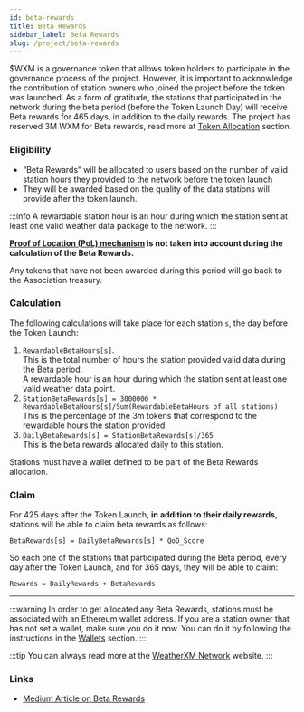 ```yaml
---
id: beta-rewards
title: Beta Rewards
sidebar_label: Beta Rewards
slug: /project/beta-rewards
---
```




$WXM is a governance token that allows token holders to participate in the governance process of the project. However, it is important to acknowledge the contribution of station owners who joined the project before the token was launched. 
As a form of gratitude, the stations that participated in the network during the beta period (before the Token Launch Day) will receive Beta rewards for 465 days, in addition to the daily rewards. The project has reserved 3M WXM for Beta rewards, read more at [Token Allocation](/tokenomics#wxm-token-distribution) section.


### Eligibility

- “Beta Rewards” will be allocated to users based on the number of valid station hours they provided to the network before the token launch 
- They will be awarded based on the quality of the data stations will provide after the token launch.

:::info
A rewardable station hour is an hour during which the station sent at least one valid weather data package to the network.
:::

**[Proof of Location (PoL) mechanism](/project/proof-of-location) is not taken into account during the calculation of the Beta Rewards.**

Any tokens that have not been awarded during this period will go back to the Association treasury.



### Calculation

The following calculations will take place for each station `s`, the day before the Token Launch:

1. `RewardableBetaHours[s]`.  
This is the total number of hours the station provided valid data during the Beta period.  
A rewardable hour is an hour during which the station sent at least one valid weather data point.
2. `StationBetaRewards[s] = 3000000 * RewardableBetaHours[s]/Sum(RewardableBetaHours of all stations)`  
This is the percentage of the 3m tokens that correspond to the rewardable hours the station provided.
3. `DailyBetaRewards[s] = StationBetaRewards[s]/365`  
This is the beta rewards allocated daily to this station.

Stations must have a wallet defined to be part of the Beta Rewards allocation.

### Claim

For 425 days after the Token Launch, **in addition to their daily rewards**, stations will be able to claim beta rewards as follows:

`BetaRewards[s] = DailyBetaRewards[s] * QoD_Score`

So each one of the stations that participated during the Beta period, every day after the Token Launch, and for 365 days, they will be able to claim:

`Rewards = DailyRewards + BetaRewards`

<hr/>

:::warning
In order to get allocated any Beta Rewards, stations must be associated with an Ethereum wallet address.
If you are a station owner that has not set a wallet, make sure you do it now. You can do it by following the instructions in the [Wallets](/wallet/add-edit-wallet-address) section.
:::

:::tip
You can always read more at the [WeatherXM Network](https://weatherxm.network/)  website.
:::

### Links
- [Medium Article on Beta Rewards](https://blog.weatherxm.com/beta-user-rewards-b2e27b1727d7)
